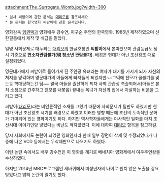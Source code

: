 attachment:The_Surrogate_Womb.jpg?width=300

 * 실사 씨받이에 관한 문서는 [[대리모]]를 참조하세요. 
 * 본 문서는 한국영화 씨받이에 관한 문서입니다. 

영화감독 [[임권택]]과 영화배우 강수연, 이구순 주연의 한국영화. 1986년 제작하였으며 신한필름에서 제작 및 배급을 맡았다. 

일명 사회문제로 대두되는 [[대리모]]의 한글호칭인 '''씨받이'''에서 본따왔으며 관람등급도 당시 기준으로 '''연소자관람불가(現  청소년 관람불가)'''. 배경은 현대가 아닌 조선왕조 때로 설정되었다. 

명문대가에서 씨받이로 들어가게 된 주인공 옥녀라는 여자가 태기를 가지게 되자 자신의 처지를 망각하며 명문대가의 아들에게 빠져들게 되었지만~~그덕에 친모가 물볼기를 맞는등 학대당하는건 덤~~ 결국 아들을 출산하게 되자 사회 관습상 축출되어서(아들은 본처 소생으로 간주하고 친모를 내쫓음) 끝내는 옥녀가 자신의 집에서 자살하는 비운을 그리고 있다. 

씨받이([[대리모]])라는 비인륜적인 소재를 그렸기 때문에 사회문제가 될만도 하였지만 현대가 아닌 조선왕조 시기를 배경으로 하였고 이러한 영향 때문에 조선의 토속적인 문화가 가미되어 있는 영화이기도 하다. 하지만 역사학자들에게는 야사적인 일화를 마치 조선시대 이야기인양 넣었다는 비난도 적지않았다. 이에 대하여 [[대리모]] 항목을 참고하길.

당시 사회에서도 논란이 되었던 영화인지라 한때 일부 장면이 삭제 및 수정되었다가 나중에 나온 VCD 등에서는 무삭제판으로 나오기도 하였다. 

이런 논란 속에서도 배우 강수연은 이 영화를 계기로 베네치아 영화제에서 여우주연상을 수상하였다. 

하지만 2014년 MBC프로그램인 세바퀴에서 미성년자의 나이로 원치 않은 노출을 강요 받았다고 밝혀 논란이 일기도 했다.
